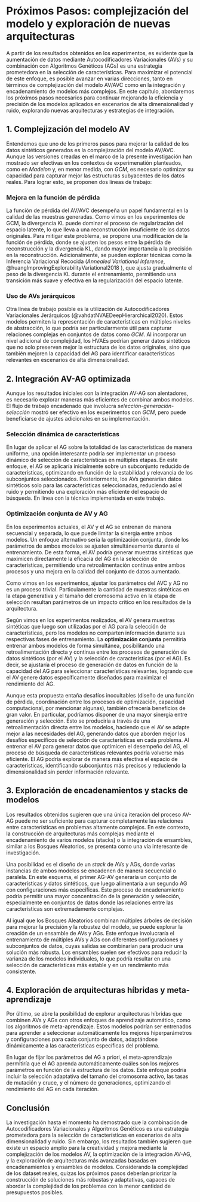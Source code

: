 # Próximos Pasos: complejización del modelo y exploración de nuevas arquitecturas {#sec-Capitulo5}

A partir de los resultados obtenidos en los experimentos, es evidente que la aumentación de datos mediante Autocodificadores Variacionales (AVs) y su combinación con Algoritmos Genéticos (AGs) es una estrategia prometedora en la selección de características. Para maximizar el potencial de este enfoque, es posible avanzar en varias direcciones, tanto en términos de complejización del modelo AV/AVC como en la integración y encadenamiento de modelos más complejos. En este capítulo, abordaremos los próximos pasos necesarios para continuar mejorando la eficiencia y precisión de los modelos aplicados en escenarios de alta dimensionalidad y ruido, explorando nuevas arquitecturas y estrategias de integración.

## 1. Complejización del modelo AV

Entendemos que uno de los primeros pasos para mejorar la calidad de los datos sintéticos generados es la complejización del modelo AV/AVC. Aunque las versiones creadas en el marco de la presente investigación han mostrado ser efectivas en los contextos de experimenatión planteados, como en *Madelon* y, en menor medida, con *GCM*, es necesario optimizar su capacidad para capturar mejor las estructuras subyacentes de los datos reales. Para lograr esto, se proponen dos líneas de trabajo:

### Mejora en la función de pérdida

La función de pérdida del AV/AVC desempeña un papel fundamental en la calidad de las muestras generadas. Como vimos en los experimentos de GCM, la divergencia KL puede dominar el proceso de regularización del espacio latente, lo que lleva a una reconstrucción insuficiente de los datos originales. Para mitigar este problema, se propone una modificación de la función de pérdida, donde se ajusten los pesos entre la pérdida de reconstrucción y la divergencia KL, dando mayor importancia a la precisión en la reconstrucción. Adicionalmente, se pueden explorar técnicas como la Inferencia Variacional Recocida (*Annealed Variational Inference*, @huangImprovingExplorabilityVariational2018 ), que ajusta gradualmente el peso de la divergencia KL durante el entrenamiento, permitiendo una transición más suave y efectiva en la regularización del espacio latente.

### Uso de AVs jerárquicos

Otra línea de trabajo posible es la utilización de Autocodificadores Variacionales Jerárquicos (@vahdatNVAEDeepHierarchical2020). Estos modelos permiten la representación de características en múltiples niveles de abstracción, lo que podría ser particularmente útil para capturar relaciones complejas en conjuntos de datos como *GCM*. Al incorporar un nivel adicional de complejidad, los HVAEs podrían generar datos sintéticos que no solo preserven mejor la estructura de los datos originales, sino que también mejoren la capacidad del AG para identificar características relevantes en escenarios de alta dimensionalidad.

## 2. Integración AV-AG optimizada

Aunque los resultados iniciales con la integración AV-AG son alentadores, es necesario explorar maneras más eficientes de combinar ambos modelos. El flujo de trabajo encadenado que involucra *selección-generación-selección* mostró ser efectivo en los experimentos con *GCM*, pero puede beneficiarse de ajustes adicionales en su implementación.

### Selección dinámica de características

En lugar de aplicar el AG sobre la totalidad de las características de manera uniforme, una opción interesante podría ser implementar un proceso dinámico de selección de características en múltiples etapas. En este enfoque, el AG se aplicaría inicialmente sobre un subconjunto reducido de características, optimizando en función de la estabilidad y relevancia de los subconjuntos seleccionados. Posteriormente, los AVs generarían datos sintéticos solo para las características seleccionadas, reduciendo así el ruido y permitiendo una exploración más eficiente del espacio de búsqueda. En línea con la técnica implementada en este trabajo.

### Optimización conjunta de AV y AG

En los experimentos actuales, el AV y el AG se entrenan de manera secuencial y separada, lo que puede limitar la sinergia entre ambos modelos. Un enfoque alternativo sería la optimización conjunta, donde los parámetros de ambos modelos se ajusten simultáneamente durante el entrenamiento. De esta forma, el AV podría generar muestras sintéticas que maximicen directamente la eficacia del AG en la selección de características, permitiendo una retroalimentación continua entre ambos procesos y una mejora en la calidad del conjunto de datos aumentado.

Como vimos en los experimentos, ajustar los parámetros del AVC y AG no es un proceso trivial. Particulamente la cantidad de muestras sintéticas en la etapa generativa y el tamaño del cromosoma activo en la etapa de selección resultan parámetros de un impacto crítico en los resultados de la arquitectura. 

Según vimos en los experimentos realizados, el AV genera muestras sintéticas que luego son utilizadas por el AG para la selección de características, pero los modelos no comparten información durante sus respectivas fases de entrenamiento. La **optimización conjunta** permitiría entrenar ambos modelos de forma simultánea, posibilitando una retroalimentación directa y continua entre los procesos de generación de datos sintéticos (por el AV) y la selección de características (por el AG). Es decir, se ajustaría el proceso de generación de datos en función de la capacidad del AG para seleccionar características relevantes, logrando que el AV genere datos específicamente diseñados para maximizar el rendimiento del AG.

Aunque esta propuesta entaña desafíos inocultables (diseño de una función de pérdida, coordinación entre los procesos de optimización, capacidad computacional, por mencionar algunas), también ofrecería beneficios de gran valor. En particular, podríamos disponer de una mayor sinergia entre generación y selección. Esto se produciría a través de una retroalimentación directa entre los modelos, haciendo que el AV se adapte mejor a las necesidades del AG, generando datos que aborden mejor los desafíos específicos de selección de características en cada problema. Al entrenar el AV para generar datos que optimicen el desempeño del AG, el proceso de búsqueda de características relevantes podría volverse más eficiente. El AG podría explorar de manera más efectiva el espacio de características, identificando subconjuntos más precisos y reduciendo la dimensionalidad sin perder información relevante.

## 3. Exploración de encadenamientos y stacks de modelos

Los resultados obtenidos sugieren que una única iteración del proceso AV-AG puede no ser suficiente para capturar completamente las relaciones entre características en problemas altamente complejos. En este contexto, la construcción de arquitecturas más complejas mediante el encadenamiento de varios modelos (stacks) o la integración de ensambles, similar a los Bosques Aleatorios, se presenta como una vía interesante de investigación.

Una posibilidad es el diseño de un *stack* de AVs y AGs, donde varias instancias de ambos modelos se encadenen de manera secuencial o paralela. En este esquema, el primer AG-AV generaría un conjunto de características y datos sintéticos, que luego alimentaría a un segundo AG con configuraciones más específicas. Este proceso de encadenamiento podría permitir una mayor concentración de la generación y selección, especialmente en conjuntos de datos donde las relaciones entre las características son extremadamente complejas.

Al igual que los Bosques Aleatorios combinan múltiples árboles de decisión para mejorar la precisión y la robustez del modelo, se puede explorar la creación de un ensamble de AVs y AGs. Este enfoque involucraría el entrenamiento de múltiples AVs y AGs con diferentes configuraciones y subconjuntos de datos, cuyas salidas se combinarían para producir una solución más robusta. Los ensambles suelen ser efectivos para reducir la varianza de los modelos individuales, lo que podría resultar en una selección de características más estable y en un rendimiento más consistente.

## 4. Exploración de arquitecturas híbridas y meta-aprendizaje

Por último, se abre la posibilidad de explorar arquitecturas híbridas que combinen AVs y AGs con otros enfoques de aprendizaje automático, como los algoritmos de meta-aprendizaje. Estos modelos podrían ser entrenados para aprender a seleccionar automáticamente los mejores hiperparámetros y configuraciones para cada conjunto de datos, adaptándose dinámicamente a las características específicas del problema.

En lugar de fijar los parámetros del AG a priori, el meta-aprendizaje permitiría que el AG aprenda automáticamente cuáles son los mejores parámetros en función de la estructura de los datos. Este enfoque podría incluir la selección adaptativa del tamaño del cromosoma activo, las tasas de mutación y cruce, y el número de generaciones, optimizando el rendimiento del AG en cada iteración.

## Conclusión

La investigación hasta el momento ha demostrado que la combinación de Autocodificadores Variacionales y Algoritmos Genéticos es una estrategia prometedora para la selección de características en escenarios de alta dimensionalidad y ruido. Sin embargo, los resultados también sugieren que existe un espacio amplio para la creatividad y mejora mediante la complejización de los modelos AV, la optimización de la integración AV-AG, y la exploración de arquitecturas más avanzadas basadas en encadenamientos y ensambles de modelos. Considerando la complejidad de los dataset reales, quizas los próximos pasos deberían priorizar la construcción de soluciones más robustas y adaptativas, capaces de abordar la complejidad de los problemas con la menor cantidad de presupuestos posibles.  